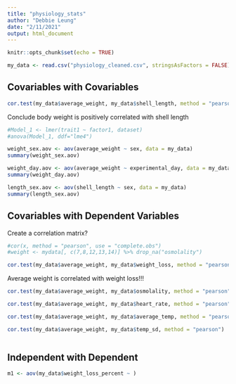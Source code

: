 ```yaml
---
title: "physiology_stats"
author: "Debbie Leung"
date: "2/11/2021"
output: html_document
---
```


```r
knitr::opts_chunk$set(echo = TRUE)
```

```r
my_data <- read.csv("physiology_cleaned.csv", stringsAsFactors = FALSE) %>% na_if("")
```

## Covariables with Covariables

```r
cor.test(my_data$average_weight, my_data$shell_length, method = "pearson")
```
Conclude body weight is positively correlated with shell length

```r
#Model_1 <- lmer(trait1 ~ factor1, dataset)
#anova(Model_1, ddf="lme4")
```

```r
weight_sex.aov <- aov(average_weight ~ sex, data = my_data)
summary(weight_sex.aov)
```
```r
weight_day.aov <- aov(average_weight ~ experimental_day, data = my_data)
summary(weight_day.aov)
```
```r
length_sex.aov <- aov(shell_length ~ sex, data = my_data)
summary(length_sex.aov)
```

## Covariables with Dependent Variables

Create a correlation matrix?
```r
#cor(x, method = "pearson", use = "complete.obs")
#weight <- mydata[, c(7,8,12,13,14)] %>% drop_na("osmolality")
```

```r
cor.test(my_data$average_weight, my_data$weight_loss, method = "pearson")
```
Average weight is correlated with weight loss!!!

```r
cor.test(my_data$average_weight, my_data$osmolality, method = "pearson")
```

```r
cor.test(my_data$average_weight, my_data$heart_rate, method = "pearson")
```

```r
cor.test(my_data$average_weight, my_data$average_temp, method = "pearson")
```

```r
cor.test(my_data$average_weight, my_data$temp_sd, method = "pearson")
```

```r

```

## Independent with Dependent

```r
m1 <- aov(my_data$weight_loss_percent ~ )
```



